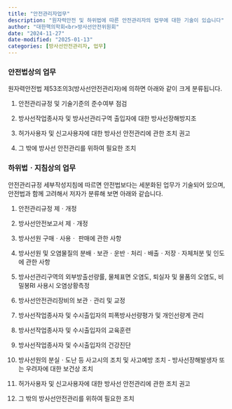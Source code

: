 ```yaml
---
title: "안전관리자업무"
description: "원자력안전 및 하위법에 따른 안전관리자의 업무에 대한 기술이 있습니다"
author: "대한핵의학회<br>방사선안전위원회"
date: "2024-11-27"
date-modified: "2025-01-13"
categories: [방사선안전관리자, 업무]
---
```


### 안전법상의 업무

원자력안전법 제53조의3(방사선안전관리자)에 의하면 아래와 같이 크게 분류됩니다.

1.  안전관리규정 및 기술기준의 준수여부 점검

2.  방사선작업종사자 및 방사선관리구역 출입자에 대한 방사선장해방지조

3.  허가사용자 및 신고사용자에 대한 방사선 안전관리에 관한 조치 권고

4.  그 밖에 방사선 안전관리를 위하여 필요한 조치

### 하위법ㆍ지침상의 업무

안전관리규정 세부작성지침에 따르면 안전법보다는 세분화된 업무가 기술되어 있으며, 안전법과 함께 고려해서 저자가 분류해 보면 아래와 같습니다.

1.  안전관리규정 제ㆍ개정

2.  방사선안전보고서 제ㆍ개정

3.  방사선원 구매ㆍ사용ㆍ 판매에 관한 사항

4.  방사선원 및 오염물질의 분배ㆍ보관ㆍ운반ㆍ처리ㆍ배출ㆍ저장ㆍ자체처분 및 인도에 관한 사항

5.  방사선관리구역의 외부방출선량률, 물체표면 오염도, 퇴실자 및 물품의 오염도, 비밀봉RI 사용시 오염상황측정

6.  방사선안전관리장비의 보관ㆍ관리 및 교정

7.  방사선작업종사자 및 수시출입자의 피폭방사선량평가 및 개인선량계 관리

8.  방사선작업종사자 및 수시출입자의 교육훈련

9.  방사선작업종사자 및 수시출입자의 건강진단

10. 방사선원의 분실ㆍ도난 등 사고시의 조치 및 사고예방 조치 - 방사선장해발생자 또는 우려자에 대한 보건상 조치

11. 허가사용자 및 신고사용자에 대한 방사선 안전관리에 관한 조치 권고

12. 그 밖의 방사선안전관리를 위하여 필요한 조치


